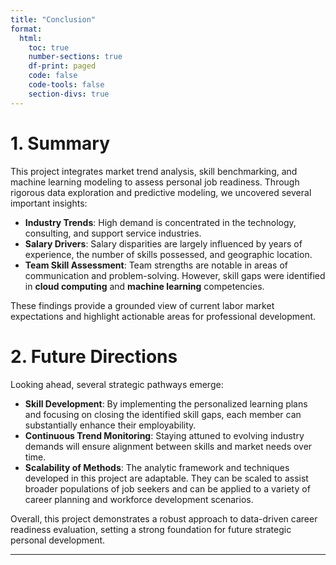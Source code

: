 ```yaml
---
title: "Conclusion"
format:
  html:
    toc: true
    number-sections: true
    df-print: paged
    code: false
    code-tools: false
    section-divs: true
---
```


# 1. Summary

This project integrates market trend analysis, skill benchmarking, and machine learning modeling to assess personal job readiness. Through rigorous data exploration and predictive modeling, we uncovered several important insights:

- **Industry Trends**: High demand is concentrated in the technology, consulting, and support service industries.
- **Salary Drivers**: Salary disparities are largely influenced by years of experience, the number of skills possessed, and geographic location.
- **Team Skill Assessment**: Team strengths are notable in areas of communication and problem-solving. However, skill gaps were identified in **cloud computing** and **machine learning** competencies.

These findings provide a grounded view of current labor market expectations and highlight actionable areas for professional development.

# 2. Future Directions

Looking ahead, several strategic pathways emerge:

- **Skill Development**: By implementing the personalized learning plans and focusing on closing the identified skill gaps, each member can substantially enhance their employability.
- **Continuous Trend Monitoring**: Staying attuned to evolving industry demands will ensure alignment between skills and market needs over time.
- **Scalability of Methods**: The analytic framework and techniques developed in this project are adaptable. They can be scaled to assist broader populations of job seekers and can be applied to a variety of career planning and workforce development scenarios.

Overall, this project demonstrates a robust approach to data-driven career readiness evaluation, setting a strong foundation for future strategic personal development.

---
